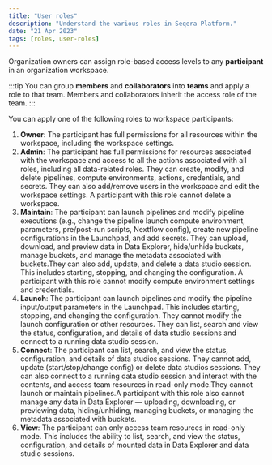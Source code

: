 ```yaml
---
title: "User roles"
description: "Understand the various roles in Seqera Platform."
date: "21 Apr 2023"
tags: [roles, user-roles]
---
```


Organization owners can assign role-based access levels to any **participant** in an organization workspace.

:::tip
You can group **members** and **collaborators** into **teams** and apply a role to that team. Members and collaborators inherit the access role of the team.
:::

You can apply one of the following roles to workspace participants:

1. **Owner**: The participant has full permissions for all resources within the workspace, including the workspace settings.
2. **Admin**: The participant has full permissions for resources associated with the workspace and access to all the actions associated with all roles, including all data-related roles. They can create, modify, and delete pipelines, compute environments, actions, credentials, and secrets. They can also add/remove users in the workspace and edit the workspace settings. A participant with this role cannot delete a workspace.
3. **Maintain**: The participant can launch pipelines and modify pipeline executions (e.g., change the pipeline launch compute environment, parameters, pre/post-run scripts, Nextflow config), create new pipeline configurations in the Launchpad, and add secrets. They can upload, download, and preview data in Data Explorer, hide/unhide buckets, manage buckets, and manage the metadata associated with buckets.They can also add, update, and delete a data studio session. This includes starting, stopping, and changing the configuration. A participant with this role cannot modify compute environment settings and credentials.
4. **Launch**: The participant can launch pipelines and modify the pipeline input/output parameters in the Launchpad. This includes starting, stopping, and changing the configuration. They cannot modify the launch configuration or other resources. They can list, search and view the status, configuration, and details of data studio sessions and connect to a running data studio session.
5. **Connect**: The participant can list, search, and view the status, configuration, and details of data studios sessions. They cannot add, update (start/stop/change config) or delete data studios sessions. They can also connect to a running data studio session and interact with the contents, and access team resources in read-only mode.They cannot launch or maintain pipelines.A participant with this role also cannot manage any data in Data Explorer — uploading, downloading, or previewing data, hiding/unhiding, managing buckets, or managing the metadata associated with buckets.
6. **View**: The participant can only access team resources in read-only mode. This includes the ability to list, search, and view the status, configuration, and details of mounted data in Data Explorer and data studio sessions.